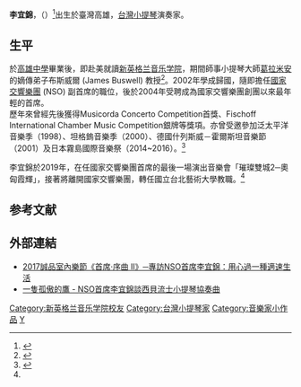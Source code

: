 '''李宜錦'''，（{{bd|1977年}}）<ref name="樂團首席">{{Cite web |url=https://www.cna.com.tw/news/acul/201906270377.aspx |title=知名甜姐兒首席 李宜錦將離開國家交響樂團  |access-date=2019-09-10 |archive-date=2019-06-29 |archive-url=https://web.archive.org/web/20190629092834/https://www.cna.com.tw/news/acul/201906270377.aspx |dead-url=no }}</ref>出生於臺灣高雄，[[台灣|台灣]][[小提琴|小提琴]]演奏家。

==生平==
於[[高雄中學|高雄中學]]畢業後，即赴美就讀[[新英格兰音乐学院|新英格兰音乐学院]]，期間師事小提琴大師[[伊凡·加拉米安|葛拉米安]]的嫡傳弟子布斯威爾 (James Buswell) 教授<ref>{{Cite web |url=http://nso.ntch.edu.tw/members/index/id/2/titleid/1 |title=國家交響樂團官方網站 |access-date=2008-05-31 |archive-date=2010-01-30 |archive-url=https://web.archive.org/web/20100130110327/http://nso.ntch.edu.tw/members/index/id/2/titleid/1 |dead-url=yes }}</ref>。2002年學成歸國，隨即擔任[[國家交響樂團_(台灣)|國家交響樂團]] (NSO) 副首席的職位，後於2004年受聘成為國家交響樂團創團以來最年輕的首席。<br>
歷年來曾經先後獲得Musicorda Concerto Competition首獎、Fischoff International Chamber Music Competition銀牌等獎項。亦曾受邀參加泛太平洋音樂季（1998）、坦格鎢音樂季（2000）、德國什列斯威－霍爾斯坦音樂節（2001）及日本霧島國際音樂祭（2014~2016）。<ref>{{Cite web |url=http://npac-nso.org/zh/orchestra/members-%E6%9D%8E%E5%AE%9C%E9%8C%A6-efuzr9p6r1 |title=國家交響樂團-樂團成員 |access-date=2018-02-02 |archive-date=2020-02-22 |archive-url=https://web.archive.org/web/20200222170643/http://npac-nso.org/zh/orchestra/members-%E6%9D%8E%E5%AE%9C%E9%8C%A6-efuzr9p6r1 |dead-url=no }}</ref>

李宜錦於2019年，在任國家交響樂團首席的最後一場演出音樂會「璀璨雙城2─奧匈霞輝」，接著將離開國家交響樂團，轉任國立台北藝術大學教職。<ref name="樂團首席"/>

==参考文献==
<div class="references-small">
<references />
</div>

==外部連結==
*[https://solomo.xinmedia.com/classic/121437-201704191108  2017誠品室內樂節《首席‧序曲 II》─專訪NSO首席李宜錦：用心過一種適速生活 ] {{Wayback|url=https://solomo.xinmedia.com/classic/121437-201704191108 |date=20190831204230 }}
*[https://read.muzikair.com/tw/periodicalArticles/%E4%B8%80%E9%9A%BB%E5%AD%A4%E5%82%B2%E7%9A%84%E9%B7%B9--%20NSO%E9%A6%96%E5%B8%AD%E6%9D%8E%E5%AE%9C%E9%8C%A6%E8%AB%87%E8%A5%BF%E8%B2%9D%E6%B5%81%E5%A3%AB%E5%B0%8F%E6%8F%90%E7%90%B4%E5%8D%94%E5%A5%8F%E6%9B%B2-8cb58231-9344-4116-b82a-82b851d3fa89?utm_source=muzikonline&utm_medium=redirect&utm_campaign=periodical 一隻孤傲的鷹 - NSO首席李宜錦談西貝流士小提琴協奏曲 ]

{{DEFAULTSORT:L}}
[[Category:新英格兰音乐学院校友|Category:新英格兰音乐学院校友]]
[[Category:台灣小提琴家|Category:台灣小提琴家]]
[[Category:音樂家小作品|Category:音樂家小作品]]
[[Category:李姓|Y]]
